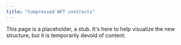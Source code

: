 ```yaml
---
title: "Compressed NFT contracts"
---
```


This page is a placeholder, a stub. It's here to help visualize the new structure, but it is temporarily devoid of content.
